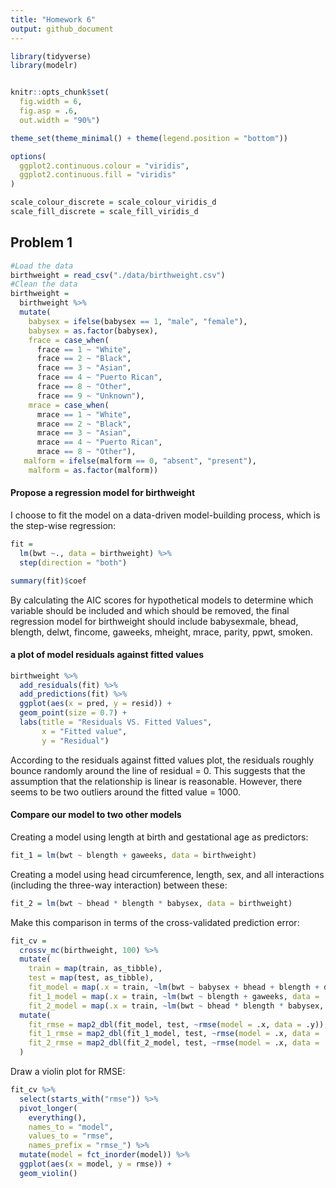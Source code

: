 ```yaml
---
title: "Homework 6"
output: github_document
---
```


```r
library(tidyverse)
library(modelr)


knitr::opts_chunk$set(
  fig.width = 6, 
  fig.asp = .6,
  out.width = "90%")

theme_set(theme_minimal() + theme(legend.position = "bottom"))

options(
  ggplot2.continuous.colour = "viridis",
  ggplot2.continuous.fill = "viridis"
)

scale_colour_discrete = scale_colour_viridis_d
scale_fill_discrete = scale_fill_viridis_d
```

## Problem 1
```r
#Load the data
birthweight = read_csv("./data/birthweight.csv") 
#Clean the data
birthweight =
  birthweight %>% 
  mutate(
    babysex = ifelse(babysex == 1, "male", "female"),
    babysex = as.factor(babysex),
    frace = case_when(
      frace == 1 ~ "White", 
      frace == 2 ~ "Black", 
      frace == 3 ~ "Asian",
      frace == 4 ~ "Puerto Rican",
      frace == 8 ~ "Other",
      frace == 9 ~ "Unknown"),
    mrace = case_when(
      mrace == 1 ~ "White", 
      mrace == 2 ~ "Black", 
      mrace == 3 ~ "Asian",
      mrace == 4 ~ "Puerto Rican",
      mrace == 8 ~ "Other"),
   malform = ifelse(malform == 0, "absent", "present"), 
    malform = as.factor(malform))
```

#### Propose a regression model for birthweight

I choose to fit the model on a data-driven model-building process, which is the step-wise regression:  

```r
fit = 
  lm(bwt ~., data = birthweight) %>% 
  step(direction = "both")
```

```r
summary(fit)$coef
```

By calculating the AIC scores for hypothetical models to determine which variable should be included and which should be removed, the final regression model for birthweight should include babysexmale, bhead, blength, delwt, fincome, gaweeks, mheight, mrace, parity, ppwt, smoken. 

#### a plot of model residuals against fitted values 
```r
birthweight %>% 
  add_residuals(fit) %>% 
  add_predictions(fit) %>% 
  ggplot(aes(x = pred, y = resid)) + 
  geom_point(size = 0.7) +
  labs(title = "Residuals VS. Fitted Values", 
       x = "Fitted value", 
       y = "Residual")
```

According to the residuals against fitted values plot, the residuals roughly bounce randomly around the line of residual = 0. This suggests that the assumption that the relationship is linear is reasonable. However, there seems to be two outliers around the fitted value = 1000. 

#### Compare our model to two other models 

Creating a model using length at birth and gestational age as predictors: 

```r
fit_1 = lm(bwt ~ blength + gaweeks, data = birthweight)
```

Creating a model using head circumference, length, sex, and all interactions (including the three-way interaction) between these: 

```r
fit_2 = lm(bwt ~ bhead * blength * babysex, data = birthweight)
```

Make this comparison in terms of the cross-validated prediction error: 

```r
fit_cv = 
  crossv_mc(birthweight, 100) %>% 
  mutate(
    train = map(train, as_tibble),
    test = map(test, as_tibble),
    fit_model = map(.x = train, ~lm(bwt ~ babysex + bhead + blength + delwt + fincome + gaweeks + mheight + mrace + parity + ppwt + smoken, data = .x)),
    fit_1_model = map(.x = train, ~lm(bwt ~ blength + gaweeks, data = .x)),
    fit_2_model = map(.x = train, ~lm(bwt ~ bhead * blength * babysex, data = .x))) %>% 
  mutate(
    fit_rmse = map2_dbl(fit_model, test, ~rmse(model = .x, data = .y)),
    fit_1_rmse = map2_dbl(fit_1_model, test, ~rmse(model = .x, data = .y)),
    fit_2_rmse = map2_dbl(fit_2_model, test, ~rmse(model = .x, data = .y))
  )
```

Draw a violin plot for RMSE: 

```r
fit_cv %>% 
  select(starts_with("rmse")) %>% 
  pivot_longer(
    everything(),
    names_to = "model", 
    values_to = "rmse",
    names_prefix = "rmse_") %>% 
  mutate(model = fct_inorder(model)) %>% 
  ggplot(aes(x = model, y = rmse)) + 
  geom_violin()
```

